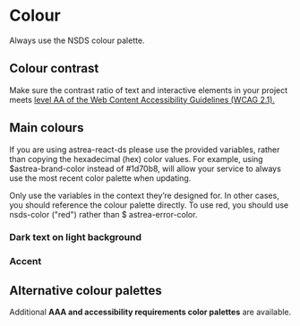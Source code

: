 
<Meta title="Styles/Colour" />

<h1>Colour</h1>

<p>Always use the NSDS colour palette.</p>

<h2>Colour contrast</h2>
<p>
      Make sure the contrast ratio of text and interactive elements in your project meets <a style={{ color: '#2E5A60', textDecoration: 'underline' }} href="https://www.w3.org/TR/WCAG21/#contrast-minimum">level AA of the Web Content Accessibility Guidelines (WCAG 2.1).</a><br />
</p>

<h2>Main colours</h2>
<p>If you are using astrea-react-ds please use the provided variables, rather than copying the hexadecimal (hex) color values. For example, using $astrea-brand-color instead of #1d70b8, will allow your service to always use the most recent <a style={{ color: '#2E5A60', textDecoration: 'underline' }} >color palette</a> when updating.</p>

<p>Only use the variables in the context they’re designed for. In other cases, you should reference the colour palette directly. To use red, you should use nsds-color ("red") rather than $ astrea-error-color.</p>

<h3>Dark text on light background</h3>
<ColorPalette>
      <ColorItem title="darkTextColor.primary" subtitle="" colors={{'astrea-text-colour': "#000000"}}/>
      <ColorItem title="darkTextColor.secondary" subtitle="" colors={{'astrea-secondary-text-colour': "#3D3D3D"}}/>
      <ColorItem title="darkTextColor.tertiary" subtitle="" colors={{'astrea-tertiary-text-colour': "#595959"}}/>
</ColorPalette>
<h3>Accent</h3>
<ColorPalette>
      <ColorItem title="primary.main" subtitle="" colors={{'astrea-primary-colour': "#308A7D"}}/>
      <ColorItem title="secondary.main" subtitle="" colors={{'astrea-secondary-colour': "#cce2df"}}/>
      <ColorItem title="error.main" subtitle="Only use this colour for success messages. For example, use it as positive feedback when a user completes a task." colors={{'astrea-error-colour': "#D4351C"}}/>
      <ColorItem title="info.main" subtitle="" colors={{'astrea-info-colour': "#00703c"}}/>
      <ColorItem title="success.main" subtitle="Only use this colour for success messages. For example, use it as positive feedback when a user completes a task." colors={{'astrea-success-colour': "#006636"}}/>
      <ColorItem title="focus.main" subtitle="Only use this color to indicate the focus element. For example, when a user selects an element with their keyboard." colors={{'astrea-focus-colour': "#FFE300"}}/>
      <ColorItem title="borderColor.main" subtitle="" colors={{'astrea-border-colour': "#B1B4B6"}}/>
</ColorPalette>


<h2>Alternative colour palettes</h2>
<p>
      Additional <strong>AAA and accessibility requirements color palettes</strong> are available.
</p>

<NsTabsColors/>